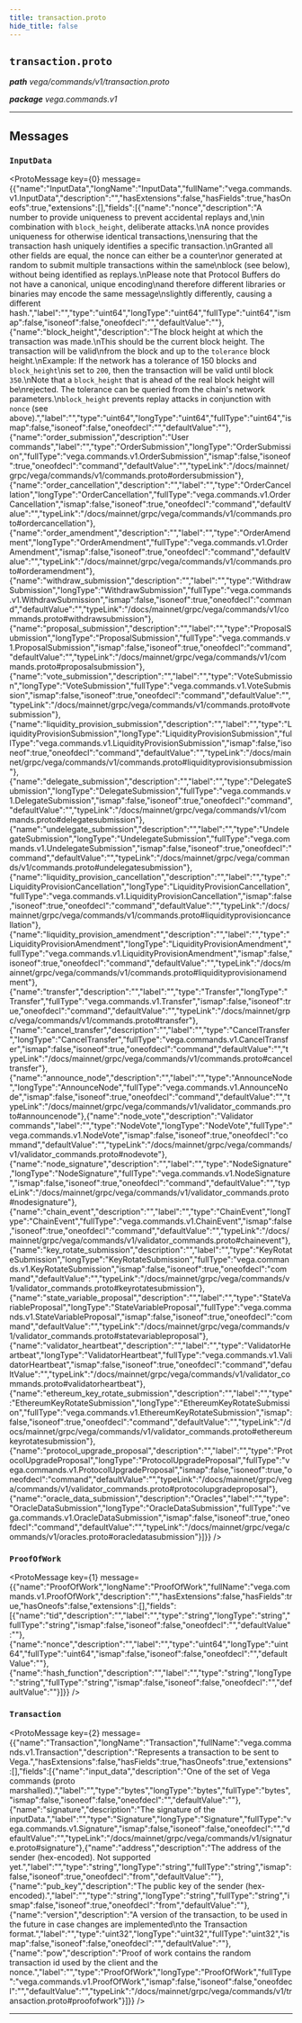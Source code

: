 ```yaml
---
title: transaction.proto
hide_title: false
---
```



## `transaction.proto`
_**path** vega/commands/v1/transaction.proto_

_**package** vega.commands.v1_



---

## Messages


### `InputData`
<ProtoMessage key={0} message={{"name":"InputData","longName":"InputData","fullName":"vega.commands.v1.InputData","description":"","hasExtensions":false,"hasFields":true,"hasOneofs":true,"extensions":[],"fields":[{"name":"nonce","description":"A number to provide uniqueness to prevent accidental replays and,\nin combination with `block_height`, deliberate attacks.\nA nonce provides uniqueness for otherwise identical transactions,\nensuring that the transaction hash uniquely identifies a specific transaction.\nGranted all other fields are equal, the nonce can either be a counter\nor generated at random to submit multiple transactions within the same\nblock (see below), without being identified as replays.\nPlease note that Protocol Buffers do not have a canonical, unique encoding\nand therefore different libraries or binaries may encode the same message\nslightly differently, causing a different hash.","label":"","type":"uint64","longType":"uint64","fullType":"uint64","ismap":false,"isoneof":false,"oneofdecl":"","defaultValue":""},{"name":"block_height","description":"The block height at which the transaction was made.\nThis should be the current block height. The transaction will be valid\nfrom the block and up to the `tolerance` block height.\nExample: If the network has a tolerance of 150 blocks and `block_height`\nis set to `200`, then the transaction will be valid until block `350`.\nNote that a `block_height` that is ahead of the real block height will be\nrejected. The tolerance can be queried from the chain's network parameters.\n`block_height` prevents replay attacks in conjunction with `nonce` (see above).","label":"","type":"uint64","longType":"uint64","fullType":"uint64","ismap":false,"isoneof":false,"oneofdecl":"","defaultValue":""},{"name":"order_submission","description":"User commands","label":"","type":"OrderSubmission","longType":"OrderSubmission","fullType":"vega.commands.v1.OrderSubmission","ismap":false,"isoneof":true,"oneofdecl":"command","defaultValue":"","typeLink":"/docs/mainnet/grpc/vega/commands/v1/commands.proto#ordersubmission"},{"name":"order_cancellation","description":"","label":"","type":"OrderCancellation","longType":"OrderCancellation","fullType":"vega.commands.v1.OrderCancellation","ismap":false,"isoneof":true,"oneofdecl":"command","defaultValue":"","typeLink":"/docs/mainnet/grpc/vega/commands/v1/commands.proto#ordercancellation"},{"name":"order_amendment","description":"","label":"","type":"OrderAmendment","longType":"OrderAmendment","fullType":"vega.commands.v1.OrderAmendment","ismap":false,"isoneof":true,"oneofdecl":"command","defaultValue":"","typeLink":"/docs/mainnet/grpc/vega/commands/v1/commands.proto#orderamendment"},{"name":"withdraw_submission","description":"","label":"","type":"WithdrawSubmission","longType":"WithdrawSubmission","fullType":"vega.commands.v1.WithdrawSubmission","ismap":false,"isoneof":true,"oneofdecl":"command","defaultValue":"","typeLink":"/docs/mainnet/grpc/vega/commands/v1/commands.proto#withdrawsubmission"},{"name":"proposal_submission","description":"","label":"","type":"ProposalSubmission","longType":"ProposalSubmission","fullType":"vega.commands.v1.ProposalSubmission","ismap":false,"isoneof":true,"oneofdecl":"command","defaultValue":"","typeLink":"/docs/mainnet/grpc/vega/commands/v1/commands.proto#proposalsubmission"},{"name":"vote_submission","description":"","label":"","type":"VoteSubmission","longType":"VoteSubmission","fullType":"vega.commands.v1.VoteSubmission","ismap":false,"isoneof":true,"oneofdecl":"command","defaultValue":"","typeLink":"/docs/mainnet/grpc/vega/commands/v1/commands.proto#votesubmission"},{"name":"liquidity_provision_submission","description":"","label":"","type":"LiquidityProvisionSubmission","longType":"LiquidityProvisionSubmission","fullType":"vega.commands.v1.LiquidityProvisionSubmission","ismap":false,"isoneof":true,"oneofdecl":"command","defaultValue":"","typeLink":"/docs/mainnet/grpc/vega/commands/v1/commands.proto#liquidityprovisionsubmission"},{"name":"delegate_submission","description":"","label":"","type":"DelegateSubmission","longType":"DelegateSubmission","fullType":"vega.commands.v1.DelegateSubmission","ismap":false,"isoneof":true,"oneofdecl":"command","defaultValue":"","typeLink":"/docs/mainnet/grpc/vega/commands/v1/commands.proto#delegatesubmission"},{"name":"undelegate_submission","description":"","label":"","type":"UndelegateSubmission","longType":"UndelegateSubmission","fullType":"vega.commands.v1.UndelegateSubmission","ismap":false,"isoneof":true,"oneofdecl":"command","defaultValue":"","typeLink":"/docs/mainnet/grpc/vega/commands/v1/commands.proto#undelegatesubmission"},{"name":"liquidity_provision_cancellation","description":"","label":"","type":"LiquidityProvisionCancellation","longType":"LiquidityProvisionCancellation","fullType":"vega.commands.v1.LiquidityProvisionCancellation","ismap":false,"isoneof":true,"oneofdecl":"command","defaultValue":"","typeLink":"/docs/mainnet/grpc/vega/commands/v1/commands.proto#liquidityprovisioncancellation"},{"name":"liquidity_provision_amendment","description":"","label":"","type":"LiquidityProvisionAmendment","longType":"LiquidityProvisionAmendment","fullType":"vega.commands.v1.LiquidityProvisionAmendment","ismap":false,"isoneof":true,"oneofdecl":"command","defaultValue":"","typeLink":"/docs/mainnet/grpc/vega/commands/v1/commands.proto#liquidityprovisionamendment"},{"name":"transfer","description":"","label":"","type":"Transfer","longType":"Transfer","fullType":"vega.commands.v1.Transfer","ismap":false,"isoneof":true,"oneofdecl":"command","defaultValue":"","typeLink":"/docs/mainnet/grpc/vega/commands/v1/commands.proto#transfer"},{"name":"cancel_transfer","description":"","label":"","type":"CancelTransfer","longType":"CancelTransfer","fullType":"vega.commands.v1.CancelTransfer","ismap":false,"isoneof":true,"oneofdecl":"command","defaultValue":"","typeLink":"/docs/mainnet/grpc/vega/commands/v1/commands.proto#canceltransfer"},{"name":"announce_node","description":"","label":"","type":"AnnounceNode","longType":"AnnounceNode","fullType":"vega.commands.v1.AnnounceNode","ismap":false,"isoneof":true,"oneofdecl":"command","defaultValue":"","typeLink":"/docs/mainnet/grpc/vega/commands/v1/validator_commands.proto#announcenode"},{"name":"node_vote","description":"Validator commands","label":"","type":"NodeVote","longType":"NodeVote","fullType":"vega.commands.v1.NodeVote","ismap":false,"isoneof":true,"oneofdecl":"command","defaultValue":"","typeLink":"/docs/mainnet/grpc/vega/commands/v1/validator_commands.proto#nodevote"},{"name":"node_signature","description":"","label":"","type":"NodeSignature","longType":"NodeSignature","fullType":"vega.commands.v1.NodeSignature","ismap":false,"isoneof":true,"oneofdecl":"command","defaultValue":"","typeLink":"/docs/mainnet/grpc/vega/commands/v1/validator_commands.proto#nodesignature"},{"name":"chain_event","description":"","label":"","type":"ChainEvent","longType":"ChainEvent","fullType":"vega.commands.v1.ChainEvent","ismap":false,"isoneof":true,"oneofdecl":"command","defaultValue":"","typeLink":"/docs/mainnet/grpc/vega/commands/v1/validator_commands.proto#chainevent"},{"name":"key_rotate_submission","description":"","label":"","type":"KeyRotateSubmission","longType":"KeyRotateSubmission","fullType":"vega.commands.v1.KeyRotateSubmission","ismap":false,"isoneof":true,"oneofdecl":"command","defaultValue":"","typeLink":"/docs/mainnet/grpc/vega/commands/v1/validator_commands.proto#keyrotatesubmission"},{"name":"state_variable_proposal","description":"","label":"","type":"StateVariableProposal","longType":"StateVariableProposal","fullType":"vega.commands.v1.StateVariableProposal","ismap":false,"isoneof":true,"oneofdecl":"command","defaultValue":"","typeLink":"/docs/mainnet/grpc/vega/commands/v1/validator_commands.proto#statevariableproposal"},{"name":"validator_heartbeat","description":"","label":"","type":"ValidatorHeartbeat","longType":"ValidatorHeartbeat","fullType":"vega.commands.v1.ValidatorHeartbeat","ismap":false,"isoneof":true,"oneofdecl":"command","defaultValue":"","typeLink":"/docs/mainnet/grpc/vega/commands/v1/validator_commands.proto#validatorheartbeat"},{"name":"ethereum_key_rotate_submission","description":"","label":"","type":"EthereumKeyRotateSubmission","longType":"EthereumKeyRotateSubmission","fullType":"vega.commands.v1.EthereumKeyRotateSubmission","ismap":false,"isoneof":true,"oneofdecl":"command","defaultValue":"","typeLink":"/docs/mainnet/grpc/vega/commands/v1/validator_commands.proto#ethereumkeyrotatesubmission"},{"name":"protocol_upgrade_proposal","description":"","label":"","type":"ProtocolUpgradeProposal","longType":"ProtocolUpgradeProposal","fullType":"vega.commands.v1.ProtocolUpgradeProposal","ismap":false,"isoneof":true,"oneofdecl":"command","defaultValue":"","typeLink":"/docs/mainnet/grpc/vega/commands/v1/validator_commands.proto#protocolupgradeproposal"},{"name":"oracle_data_submission","description":"Oracles","label":"","type":"OracleDataSubmission","longType":"OracleDataSubmission","fullType":"vega.commands.v1.OracleDataSubmission","ismap":false,"isoneof":true,"oneofdecl":"command","defaultValue":"","typeLink":"/docs/mainnet/grpc/vega/commands/v1/oracles.proto#oracledatasubmission"}]}} />


### `ProofOfWork`
<ProtoMessage key={1} message={{"name":"ProofOfWork","longName":"ProofOfWork","fullName":"vega.commands.v1.ProofOfWork","description":"","hasExtensions":false,"hasFields":true,"hasOneofs":false,"extensions":[],"fields":[{"name":"tid","description":"","label":"","type":"string","longType":"string","fullType":"string","ismap":false,"isoneof":false,"oneofdecl":"","defaultValue":""},{"name":"nonce","description":"","label":"","type":"uint64","longType":"uint64","fullType":"uint64","ismap":false,"isoneof":false,"oneofdecl":"","defaultValue":""},{"name":"hash_function","description":"","label":"","type":"string","longType":"string","fullType":"string","ismap":false,"isoneof":false,"oneofdecl":"","defaultValue":""}]}} />


### `Transaction`
<ProtoMessage key={2} message={{"name":"Transaction","longName":"Transaction","fullName":"vega.commands.v1.Transaction","description":"Represents a transaction to be sent to Vega.","hasExtensions":false,"hasFields":true,"hasOneofs":true,"extensions":[],"fields":[{"name":"input_data","description":"One of the set of Vega commands (proto marshalled).","label":"","type":"bytes","longType":"bytes","fullType":"bytes","ismap":false,"isoneof":false,"oneofdecl":"","defaultValue":""},{"name":"signature","description":"The signature of the inputData.","label":"","type":"Signature","longType":"Signature","fullType":"vega.commands.v1.Signature","ismap":false,"isoneof":false,"oneofdecl":"","defaultValue":"","typeLink":"/docs/mainnet/grpc/vega/commands/v1/signature.proto#signature"},{"name":"address","description":"The address of the sender (hex-encoded). Not supported yet.","label":"","type":"string","longType":"string","fullType":"string","ismap":false,"isoneof":true,"oneofdecl":"from","defaultValue":""},{"name":"pub_key","description":"The public key of the sender (hex-encoded).","label":"","type":"string","longType":"string","fullType":"string","ismap":false,"isoneof":true,"oneofdecl":"from","defaultValue":""},{"name":"version","description":"A version of the transaction, to be used in the future in case changes are implemented\nto the Transaction format.","label":"","type":"uint32","longType":"uint32","fullType":"uint32","ismap":false,"isoneof":false,"oneofdecl":"","defaultValue":""},{"name":"pow","description":"Proof of work contains the random transaction id used by the client and the nonce.","label":"","type":"ProofOfWork","longType":"ProofOfWork","fullType":"vega.commands.v1.ProofOfWork","ismap":false,"isoneof":false,"oneofdecl":"","defaultValue":"","typeLink":"/docs/mainnet/grpc/vega/commands/v1/transaction.proto#proofofwork"}]}} />

---


  